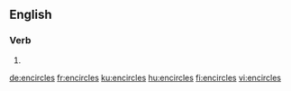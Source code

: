 ==English==

===Verb===
{{head|en|verb form}}

# {{en-third-person singular of|encircle}}

[[de:encircles]]
[[fr:encircles]]
[[ku:encircles]]
[[hu:encircles]]
[[fi:encircles]]
[[vi:encircles]]